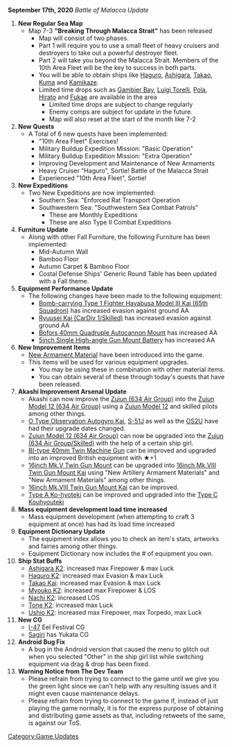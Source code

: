 '''September 17th, 2020''' ''Battle of Malacca Update''

#'''New Regular Sea Map'''
#* Map 7-3 '''"Breaking Through Malacca Strait"''' has been released
#** Map will consist of two phases.
#** Part 1 will require you to use a small fleet of heavy cruisers and destroyers to take out a powerful destroyer fleet.
#** Part 2 will take you beyond the Malacca Strait. Members of the 10th Area Fleet will be the key to success in both parts.
#**You will be able to obtain ships like  [[Haguro]], [[Ashigara]], [[Takao]], [[Kuma]] and [[Kamikaze]].
#** Limited time drops such as [[Gambier Bay]], [[Luigi Torelli]], [[Pola]], [[Hirato]] and [[Fukae]] are available in the area
#***Limited time drops are subject to change regularly
#***Enemy comps are subject for update in the future.
#*** Map will also reset at the start of the month like 7-2
#'''New Quests'''
#* A Total of 6 new quests have been implemented:
#** "10th Area Fleet" Exercises!
#** Military Buildup Expedition Mission: "Basic Operation"
#** Military Buildup Expedition Mission: "Extra Operation"
#** Improving Development and Maintenance of New Armaments
#** Heavy Cruiser "Haguro", Sortie! Battle of the Malacca Strait
#** Experienced "10th Area Fleet", Sortie!
#'''New Expeditions'''
#* Two New Expeditions are now implemented:
#** Southern Sea: "Enforced Rat Transport Operation
#** Southwestern Sea: "Southwestern Sea Combat Patrols"
#*** These are Monthly Expeditions
#*** These are also Type II Combat Expeditions
#'''Furniture Update'''
#* Along with other Fall Furniture, the following Furniture has been implemented:
#**  Mid-Autumn Wall
#** Bamboo Floor
#** Autumn Carpet & Bamboo Floor
#** Costal Defense Ships' Generic Round Table has been updated with a Fall theme.
#'''Equipment Performance Update'''
#* The following changes have been made to the following equipment: 
#** [[Bomb-carrying Type 1 Fighter Hayabusa Model III Kai (65th Squadron)]] has increased evasion against ground AA
#** [[Ryuusei Kai (CarDiv 1/Skilled)]] has increased evasion against ground AA
#** [[Bofors 40mm Quadruple Autocannon Mount]] has increased AA
#** [[5inch Single High-angle Gun Mount Battery]] has increased AA
#'''New Improvement Items'''
#* [[New Armament Material]] have been introduced into the game.
#* This items will be used for various equipment upgrades.
#** You may be using these in combination with other material items.
#** You can obtain several of these through today's quests that have been released.
#'''Akashi Improvement Arsenal Update'''
#* Akashi can now improve the [[Zuiun (634 Air Group)]] into the [[Zuiun Model 12 (634 Air Group)]] using a [[Zuiun Model 12]] and skilled pilots among other things.
#* [[O Type Observation Autogyro Kai]], [[S-51J]] as well as the [[OS2U]] have had their upgrade dates changed.
#*[[Zuiun Model 12 (634 Air Group)]] can now be upgraded into the [[Zuiun (634 Air Group/Skilled)]] with the help of a certain ship girl.
#* [[BI-type 40mm Twin Machine Gun]] can be improved and upgraded into an improved British equipment with ★+1 
#* [[16inch Mk.V Twin Gun Mount]] can be upgraded into [[16inch Mk.VIII Twin Gun Mount Kai]] using  "New Artillery Armament Materials" and "New Armament Materials" among other things.
#* [[16inch Mk.VIII Twin Gun Mount Kai]] can be improved.
#* [[Type A Ko-hyoteki]] can be improved and upgraded into the [[Type C Kouhyouteki]]
#'''Mass equipment development load time increased'''
#* Mass equipment development (when attempting to craft 3 equipment at once) has had its load time increased
#'''Equipment Dictionary Update'''
#* The equipment index allows you to check an item's stats, artworks and fairies among other things.
#* Equipment Dictionary now includes the # of equipment you own.
#'''Ship Stat Buffs'''
#* [[Ashigara|Ashigara K2]]: increased max Firepower & max Luck
#* [[Haguro|Haguro K2]]: increased max Evasion & max Luck
#* [[Takao|Takao Kai]]: increased max Evasion & max Luck
#* [[Myouko|Myouko K2]]: increased max Firepower & LOS
#* [[Nachi|Nachi K2]]: increased LOS
#* [[Tone|Tone K2]]: increased max Luck
#* [[Ushio|Ushio K2]]: increased max Firepower, max Torpedo, max Luck
#'''New CG'''
#* [[I-47]] Eel Festival CG
#* [[Sagiri]] has Yukata CG
#'''Android Bug Fix'''
#* A bug in the Android version that caused the menu to glitch out when you selected "Other" in the ship girl list while switching equipment via drag & drop has been fixed.
#'''Warning Notice from The Dev Team'''
#* Please refrain from trying to connect to the game until we give you the green light since we can't help with any resulting issues and it might even cause maintenance delays.
#* Please refrain from trying to connect to the game if, instead of just playing the game normally, it is for the express purpose of obtaining and distributing game assets as that, including retweets of the same, is against our ToS.
[[Category:Game Updates]]